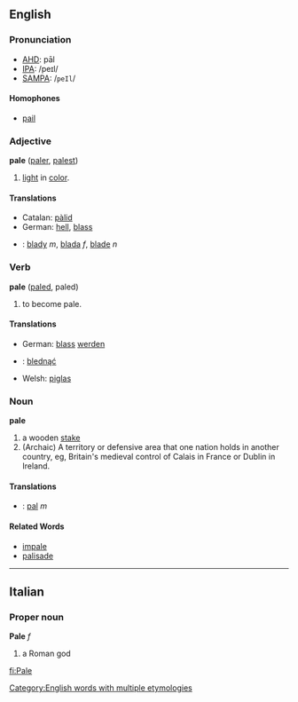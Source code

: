 ==English==
===Pronunciation===
*[[w:AHD|AHD]]: pāl
*[[w:IPA|IPA]]: /peɪl/
*[[w:SAMPA|SAMPA]]: /<tt>peIl</tt>/

====Homophones====
*[[pail]]

===Adjective===
'''pale''' ([[paler]], [[palest]])

# [[light]] in [[color]].

====Translations====
*Catalan: [[pàlid]]
*German: [[hell]], [[blass]]
*{{pl}}: [[blady]] ''m'', [[blada]] ''f'', [[blade]] ''n''

===Verb===
'''pale''' ([[paled]], paled)

# to become pale.

====Translations====
*German: [[blass]] [[werden]]
*{{pl}}: [[blednąć]]
*Welsh: [[piglas]]

===Noun===
'''pale'''

#a wooden [[stake]]
#(Archaic) A territory or defensive area that one nation holds in another country, eg, Britain's medieval control of Calais in France or Dublin in Ireland.
====Translations====
*{{pl}}: [[pal]] ''m''

====Related Words====
*[[impale]]
*[[palisade]]
----
==Italian==
===Proper noun===
'''Pale''' ''f''

# a Roman god

[[Category:English words with multiple etymologies]]

[[fi:Pale]]